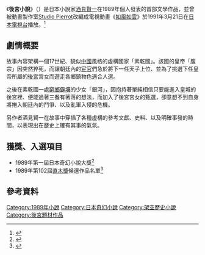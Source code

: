 {{Infobox Book 
|name = 後宮小說
|image = [[File:Koukyu_Shousetsu(Novel_Cover).jpg|150px]]
|image_caption = 日語小說《後宮小說》繁體中文版封面
|author = [[酒見賢一|酒見賢一]]
|title_orig = {{lang|ja|後宮小説}}
|translator = 陳明鈺
|country = {{JPN}}
|language = [[日文|日文]]
|subject = 架空歷史
|genre = 奇幻、劇情
|publisher = [[新潮社|新潮社]]
|release_date = 1989年12月
|chinese_release_date = [[皇冠出版社|皇冠出版社]]：1990年11月
|media_type = [[平裝本|平裝本]]、[[文庫本|文庫本]]
|isbn = 4103751010
|oclc = 22309808
}}
《'''後宮小說'''》（{{lang-ja|後宮小説}}）是日本小說家[[酒見賢一|酒見賢一]]在1989年個人發表的首部文學作品，並曾被動畫製作室[[Studio_Pierrot|Studio Pierrot]]改編成電視動畫《[[如風如雲|如風如雲]]》於1991年3月21日在[[日本電視台|日本電視台]]播放。<ref>{{Cite web |url=http://www.allcinema.net/prog/show_c.php?num_c=162296 |script-title=ja:雲のように風のように(1990) |work=AllCinema.com |accessdate=2013年5月22日 |archive-date=2013年3月16日 |archive-url=https://web.archive.org/web/20130316020255/http://www.allcinema.net/prog/show_c.php?num_c=162296 |dead-url=no }}</ref>

== 劇情概要 ==
故事內容架構一個17世紀、貌似[[中國|中國]]風格的虛構國家「素乾國」。該國的皇帝「腹宗」因突然猝死，而讓朝廷內的[[宦官|宦官]]們急於將下一任天子上位、並為了挑選下任皇帝所屬的[[後宮|後宮]]宮女而遊走各鄉鎮物色適合人選。

之後在素乾國一處[[窮鄉僻壤|窮鄉僻壤]]的少女「銀河」，因抱持著單純相信只要能進入皇城的後宮裡、便能過著三餐有著落的想法，而加入了後宮宮女的甄選，卻意想不到自身將捲入朝廷內的鬥爭、以及亂軍入侵的危機。

另作者酒見賢一在故事中穿插了各種虛構的參考文獻、史料、以及明確事發的時間，以表現出在歷史上確有其事的氣氛。

== 獲獎、入選項目 ==
*1989年第一屆日本奇幻小說大獎<ref>{{Cite web |url=http://www.shinchosha.co.jp/prizes/fantasy/1/ |script-title=ja:第一回日本ファンタジーノベル大賞 |work=[[新潮社|新潮社]] |accessdate=2013年5月22日 |archive-date=2019年6月12日 |archive-url=https://web.archive.org/web/20190612191042/https://www.shinchosha.co.jp/prizes/fantasy/1/ }}</ref>
*1989年第102屆[[直木獎|直木獎]]候選作品名單<ref name="NaokiAward">{{Cite web |url=http://homepage1.nifty.com/naokiaward/senpyo/senpyo102.htm |script-title=ja:直木賞-選評の概要-第102回 |work=[[直木獎|直木獎]] |accessdate=2013年5月22日 |title=存档副本 |archive-url=https://web.archive.org/web/20130129223140/http://homepage1.nifty.com/naokiaward/senpyo/senpyo102.htm |archive-date=2013年1月29日 |dead-url=yes }}</ref>

== 參考資料 ==
{{reflist}}

{{DEFAULTSORT:Kōkyū Shōsetsu}}
[[Category:1989年小說|Category:1989年小說]]
[[Category:日本奇幻小說|Category:日本奇幻小說]]
[[Category:架空歷史小說|Category:架空歷史小說]]
[[Category:後宮題材作品|Category:後宮題材作品]]